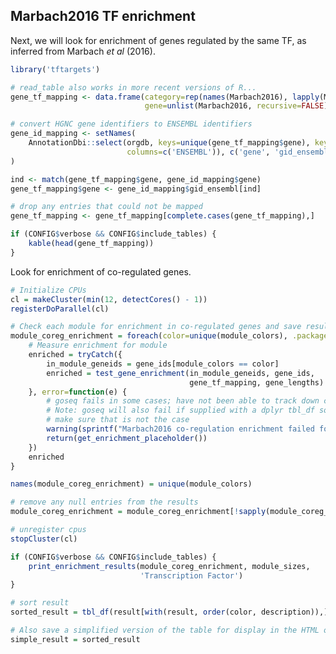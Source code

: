 Marbach2016 TF enrichment
-------------------------

Next, we will look for enrichment of genes regulated by the same TF, as
inferred from Marbach *et al* (2016).

```r
library('tftargets')

# read_table also works in more recent versions of R...
gene_tf_mapping <- data.frame(category=rep(names(Marbach2016), lapply(Marbach2016, length)),
                              gene=unlist(Marbach2016, recursive=FALSE))

# convert HGNC gene identifiers to ENSEMBL identifiers
gene_id_mapping <- setNames(
    AnnotationDbi::select(orgdb, keys=unique(gene_tf_mapping$gene), keytype='ALIAS', 
                          columns=c('ENSEMBL')), c('gene', 'gid_ensembl')
)

ind <- match(gene_tf_mapping$gene, gene_id_mapping$gene)
gene_tf_mapping$gene <- gene_id_mapping$gid_ensembl[ind]

# drop any entries that could not be mapped
gene_tf_mapping <- gene_tf_mapping[complete.cases(gene_tf_mapping),]

if (CONFIG$verbose && CONFIG$include_tables) {
    kable(head(gene_tf_mapping))
}
```

Look for enrichment of co-regulated genes.

```r
# Initialize CPUs
cl = makeCluster(min(12, detectCores() - 1))
registerDoParallel(cl)

# Check each module for enrichment in co-regulated genes and save result in a list
module_coreg_enrichment = foreach(color=unique(module_colors), .packages=c('goseq')) %dopar% {
    # Measure enrichment for module
    enriched = tryCatch({
        in_module_geneids = gene_ids[module_colors == color]
        enriched = test_gene_enrichment(in_module_geneids, gene_ids,
                                        gene_tf_mapping, gene_lengths)
    }, error=function(e) {
        # goseq fails in some cases; have not been able to track down cause yet
        # Note: goseq will also fail if supplied with a dplyr tbl_df so first 
        # make sure that is not the case
        warning(sprintf("Marbach2016 co-regulation enrichment failed for module %s", color))
        return(get_enrichment_placeholder())
    })
    enriched
}

names(module_coreg_enrichment) = unique(module_colors)

# remove any null entries from the results
module_coreg_enrichment = module_coreg_enrichment[!sapply(module_coreg_enrichment, is.null)]

# unregister cpus
stopCluster(cl)
```

```r
if (CONFIG$verbose && CONFIG$include_tables) {
    print_enrichment_results(module_coreg_enrichment, module_sizes,
                             'Transcription Factor')
}
```

```r
# sort result
sorted_result = tbl_df(result[with(result, order(color, description)),])

# Also save a simplified version of the table for display in the HTML output
simple_result = sorted_result
```

